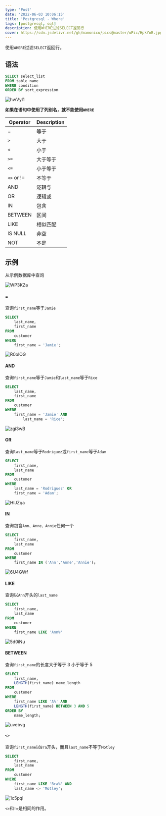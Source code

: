 ```yaml
---
type: 'Post'
date: '2022-06-03 10:06:15'
title: 'Postgresql - Where'
tags: [postgresql, sql]
description: 使用WHERE过滤SELECT返回行
cover: https://cdn.jsdelivr.net/gh/manonicu/pics@master/uPic/HpkYoB.jpg
---
```


使用`WHERE`过滤`SELECT`返回行。

## 语法

```sql
SELECT select_list
FROM table_name
WHERE condition
ORDER BY sort_expression
```

![hwVyI1](https://cdn.jsdelivr.net/gh/manonicu/pics@master/uPic/hwVyI1.jpg)

**如果在语句中使用了列别名，就不能使用`WHERE`**

| Operator   | Description |
| ---------- | ----------- |
| =          | 等于        |
| `>`        | 大于        |
| `<`        | 小于        |
| `>=`       | 大于等于    |
| `<=`       | 小于等于    |
| `<>` or != | 不等于      |
| AND        | 逻辑与      |
| OR         | 逻辑或      |
| IN         | 包含        |
| BETWEEN    | 区间        |
| LIKE       | 相似匹配    |
| IS NULL    | 非空        |
| NOT        | 不是        |

## 示例

从示例数据库中查询

![WP3KZa](https://cdn.jsdelivr.net/gh/manonicu/pics@master/uPic/WP3KZa.jpg)

#### =

查询`first_name`等于`Jamie`

```sql
SELECT
	last_name,
	first_name
FROM
	customer
WHERE
	first_name = 'Jamie';
```

![R0olOG](https://cdn.jsdelivr.net/gh/manonicu/pics@master/uPic/R0olOG.jpg)

#### AND

查询`first_name`等于`Jamie`和`last_name`等于`Rice`

```sql
SELECT
	last_name,
	first_name
FROM
	customer
WHERE
	first_name = 'Jamie' AND
        last_name = 'Rice';
```

![zgi3wB](https://cdn.jsdelivr.net/gh/manonicu/pics@master/uPic/zgi3wB.jpg)

#### OR

查询`last_name`等于`Rodriguez`或`first_name`等于`Adam`

```sql
SELECT
	first_name,
	last_name
FROM
	customer
WHERE
	last_name = 'Rodriguez' OR
	first_name = 'Adam';
```

![HIJZqa](https://cdn.jsdelivr.net/gh/manonicu/pics@master/uPic/HIJZqa.jpg)

#### IN

查询包含`Ann、Anne、Annie`任何一个

```sql
SELECT
	first_name,
	last_name
FROM
	customer
WHERE
	first_name IN ('Ann','Anne','Annie');
```

![6U4GWf](https://cdn.jsdelivr.net/gh/manonicu/pics@master/uPic/6U4GWf.jpg)

#### LIKE

查询以`Ann`开头的`last_name`

```sql
SELECT
	first_name,
	last_name
FROM
	customer
WHERE
	first_name LIKE 'Ann%'
```

![5d0iNu](https://cdn.jsdelivr.net/gh/manonicu/pics@master/uPic/5d0iNu.jpg)

#### BETWEEN

查询`first_name`的长度大于等于 3 小于等于 5

```sql
SELECT
	first_name,
	LENGTH(first_name) name_length
FROM
	customer
WHERE
	first_name LIKE 'A%' AND
	LENGTH(first_name) BETWEEN 3 AND 5
ORDER BY
	name_length;
```

![uvebvg](https://cdn.jsdelivr.net/gh/manonicu/pics@master/uPic/uvebvg.jpg)

#### `<>`

查询`first_name`以`Bra`开头，而且`last_name`不等于`Motley`

```sql
SELECT
	first_name,
	last_name
FROM
	customer
WHERE
	first_name LIKE 'Bra%' AND
	last_name <> 'Motley';
```

![1c5pql](https://cdn.jsdelivr.net/gh/manonicu/pics@master/uPic/1c5pql.jpg)

`<>`和`!=`是相同的作用。
